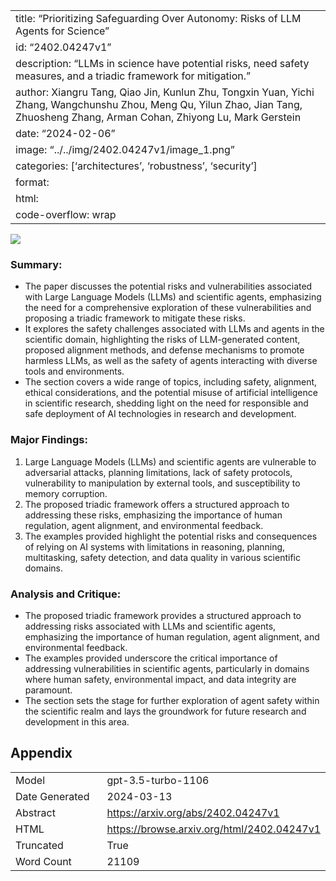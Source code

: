 
---
title: "Prioritizing Safeguarding Over Autonomy: Risks of LLM Agents for Science"
id: "2402.04247v1"
description: "LLMs in science have potential risks, need safety measures, and a triadic framework for mitigation."
author: Xiangru Tang, Qiao Jin, Kunlun Zhu, Tongxin Yuan, Yichi Zhang, Wangchunshu Zhou, Meng Qu, Yilun Zhao, Jian Tang, Zhuosheng Zhang, Arman Cohan, Zhiyong Lu, Mark Gerstein
date: "2024-02-06"
image: "../../img/2402.04247v1/image_1.png"
categories: ['architectures', 'robustness', 'security']
format:
  html:
    code-overflow: wrap
---

![](../../img/2402.04247v1/image_1.png)

### Summary:
- The paper discusses the potential risks and vulnerabilities associated with Large Language Models (LLMs) and scientific agents, emphasizing the need for a comprehensive exploration of these vulnerabilities and proposing a triadic framework to mitigate these risks.
- It explores the safety challenges associated with LLMs and agents in the scientific domain, highlighting the risks of LLM-generated content, proposed alignment methods, and defense mechanisms to promote harmless LLMs, as well as the safety of agents interacting with diverse tools and environments.
- The section covers a wide range of topics, including safety, alignment, ethical considerations, and the potential misuse of artificial intelligence in scientific research, shedding light on the need for responsible and safe deployment of AI technologies in research and development.

### Major Findings:
1. Large Language Models (LLMs) and scientific agents are vulnerable to adversarial attacks, planning limitations, lack of safety protocols, vulnerability to manipulation by external tools, and susceptibility to memory corruption.
2. The proposed triadic framework offers a structured approach to addressing these risks, emphasizing the importance of human regulation, agent alignment, and environmental feedback.
3. The examples provided highlight the potential risks and consequences of relying on AI systems with limitations in reasoning, planning, multitasking, safety detection, and data quality in various scientific domains.

### Analysis and Critique:
- The proposed triadic framework provides a structured approach to addressing risks associated with LLMs and scientific agents, emphasizing the importance of human regulation, agent alignment, and environmental feedback.
- The examples provided underscore the critical importance of addressing vulnerabilities in scientific agents, particularly in domains where human safety, environmental impact, and data integrity are paramount.
- The section sets the stage for further exploration of agent safety within the scientific realm and lays the groundwork for future research and development in this area.

## Appendix

|          |          |
|----------|----------|
| Model     | gpt-3.5-turbo-1106       |
| Date Generated     | 2024-03-13       |
| Abstract | [https://arxiv.org/abs/2402.04247v1](https://arxiv.org/abs/2402.04247v1)        |
| HTML     | [https://browse.arxiv.org/html/2402.04247v1](https://browse.arxiv.org/html/2402.04247v1)       |
| Truncated       | True       |
| Word Count       | 21109       |